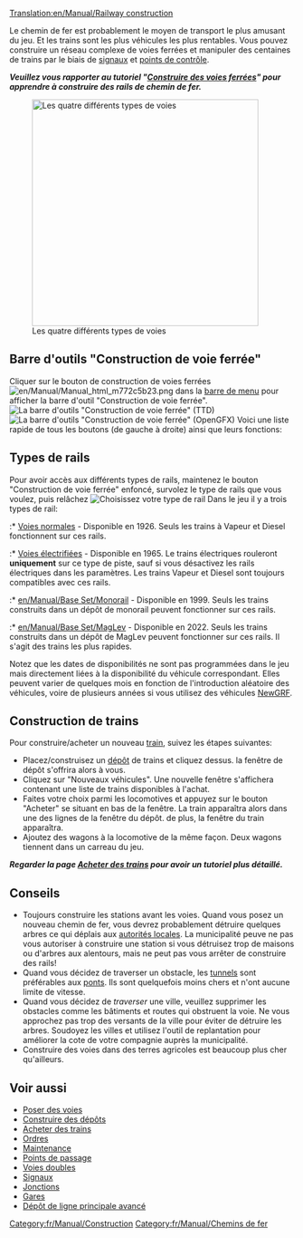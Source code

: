 [[Translation:en/Manual/Railway construction]]
{{fr/Manual/Table des matières}}

Le chemin de fer est probablement le moyen de transport le plus amusant du jeu.  Et les trains sont les plus véhicules les plus rentables. Vous pouvez construire un réseau complexe de voies ferrées et manipuler des centaines de trains par le biais de [[fr/Manual/Signaux|signaux]] et [[fr/Manual/Points de contrôle|points de contrôle]].

'''''Veuillez vous rapporter au tutoriel "[[fr/Manual/Construction de voies|Construire des voies ferrées]]" pour apprendre à construire des rails de chemin de fer.'''''

[[File:fr/Manual/4 Types of railway.png|thumb|none|400px|Les quatre différents types de voies]]

==Barre d'outils "Construction de voie ferrée"==
Cliquer sur le bouton de construction de voies ferrées [[File:en/Manual/Manual html m772c5b23.png]] dans la [[fr/Manual/Interface#barre-d-outils-principale|barre de menu]] pour afficher la barre d'outil "Construction de voie ferrée".
[[File:fr/Manual/Railroad ConstructionTTD.png|none|frame|La barre d'outils "Construction de voie ferrée" (TTD)]]
[[File:fr/Manual/Railroad ConstructionOGFX.png|none|frame|La barre d'outils "Construction de voie ferrée" (OpenGFX)]]
Voici une liste rapide de tous les boutons (de gauche à droite) ainsi que leurs fonctions:
{{fr/Manual/Barre voie ferrée}}

==Types de rails==
Pour avoir accès aux différents types de rails, maintenez le bouton "Construction de voie ferrée" enfoncé, survolez le type de rails que vous voulez, puis relâchez
[[File:fr/Manual/Openttd-rail1.png|none|frame|Choisissez votre type de rail]]
Dans le jeu il y a trois types de rail: 
:* [[fr/Manual/Base Set/Lignes ferroviaires|Voies normales]] - Disponible en 1926. Seuls les trains à Vapeur et Diesel fonctionnent sur ces rails.
:* [[fr/Manual/Base Set/Chemin de fer électrifié|Voies électrifiées]] - Disponible en 1965. Le trains électriques rouleront '''uniquement''' sur ce type de piste, sauf si vous désactivez les rails électriques dans les paramètres. Les trains Vapeur et Diesel sont toujours compatibles avec ces rails.
:* [[en/Manual/Base Set/Monorail]] - Disponible en 1999. Seuls les trains construits dans un dépôt de monorail peuvent fonctionner sur ces rails.
:* [[en/Manual/Base Set/MagLev]] - Disponible en 2022. Seuls les trains construits dans un dépôt de MagLev peuvent fonctionner sur ces rails. Il s'agit des trains les plus rapides.

Notez que les dates de disponibilités ne sont pas programmées dans le jeu mais directement liées à la disponibilité du véhicule correspondant. Elles peuvent varier de quelques mois en fonction de l'introduction aléatoire des véhicules, voire de plusieurs années si vous utilisez des véhicules [[fr/Manual/NewGRF|NewGRF]].

==Construction de trains==
Pour construire/acheter un nouveau [[fr/Manual/Trains|train]], suivez les étapes suivantes:
*Placez/construisez un [[fr/Manual/Dépôts|dépôt]] de trains et cliquez dessus. la fenêtre de dépôt s'offrira alors à vous. 
*Cliquez sur "Nouveaux véhicules". Une nouvelle fenêtre s'affichera contenant une liste de trains disponibles à l'achat. 
*Faites votre choix parmi les locomotives et appuyez sur le bouton "Acheter" se situant en bas de la fenêtre. La train apparaîtra alors dans une des lignes de la fenêtre du dépôt. de plus, la fenêtre du train apparaîtra. 
*Ajoutez des wagons à la locomotive de la même façon. Deux wagons tiennent dans un carreau du jeu.


'''''Regarder la page [[fr/Manual/Acheter des trains|Acheter des trains]] pour avoir un tutoriel plus détaillé.'''''

==Conseils==
* Toujours construire les stations avant les voies. Quand vous posez un nouveau chemin de fer, vous devrez probablement détruire quelques arbres ce qui déplais aux [[fr/Manual/Municipalité|autorités locales]]. La municipalité peuve ne pas vous autoriser à construire une station si vous détruisez trop de maisons ou d'arbres aux alentours, mais ne peut pas vous arrêter de construire des rails!
* Quand vous décidez de traverser un obstacle, les [[fr/Manual/Tunnels|tunnels]] sont préférables aux [[fr/Manual/Ponts|ponts]]. Ils sont quelquefois moins chers et n'ont aucune limite de vitesse.
* Quand vous décidez de ''traverser'' une ville, veuillez supprimer les obstacles comme les bâtiments et routes qui obstruent la voie. Ne vous approchez pas trop des versants de la ville pour éviter de détruire les arbres. Soudoyez les villes et utilisez l'outil de replantation pour améliorer la cote de votre compagnie auprès la municipalité.
* Construire des voies dans des terres agricoles est beaucoup plus cher qu'ailleurs.

==Voir aussi==
*[[fr/Manual/Construction de voies|Poser des voies]]
*[[fr/Manual/Construction de dépôts|Construire des dépôts]]
*[[fr/Manual/Acheter des trains|Acheter des trains]]
*[[fr/Manual/Ordres|Ordres]]
*[[fr/Manual/Maintenance|Maintenance]]
*[[fr/Manual/Points de contrôle|Points de passage]]
*[[fr/Community/Double voies|Voies doubles]]
*[[fr/Manual/Signaux|Signaux]]
*[[fr/Community/Junctionary/Main Page|Jonctions]]
*[[fr/Manual/Gares ferroviaires|Gares]]
*[[fr/Manual/Construction de dépôts#configurations-avancees-de-depot|Dépôt de ligne principale avancé]]

[[Category:fr/Manual/Construction]]
[[Category:fr/Manual/Chemins de fer]]